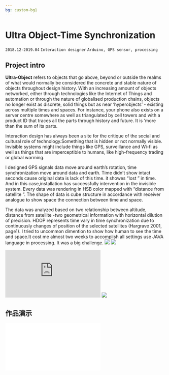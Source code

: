 ```yaml
---
bg: custom-bg1
---
```


# Ultra Object-Time Synchronization

`2018.12-2019.04`  `Interaction designer`  `Arduino, GPS sensor, processing`

## Project intro
**Ultra-Object** refers to objects that go above, beyond or outside the realms of what would normally be considered the concrete and stable nature of objects throughout design history. With an increasing amount of objects networked, either through technologies like the Internet of Things and automation or through the nature of globalised production chains, objects no longer exist as discrete, solid things but as near ‘hyperobjects’ - existing across multiple times and spaces. For instance, your phone also exists on a server centre somewhere as well as triangulated by cell towers and with a product ID that traces all the parts through history and future. It is ‘more than the sum of its parts.

Interaction design has always been a site for the critique of the social and cultural role of technology.Something that is hidden or not normally visible. Invisible systems might include things like GPS, surveillance and Wi-fi as well as things that are imperceptible to humans, like high-frequency trading or global warming.

I designed GPS signals data move around earth’s rotation, time synchronization move around data and earth. Time didn’t show intact seconds cause original data is lack of this time. it showes “lost ” in time. And in this case,installation has successfully intervention in the invisible system.   Every data was rendering in HSB color mapped with “distance from satellite ”. The shape of data is cube structure in accordance with receiver analogue to show space the connection between time and space.

The data was analyzed based on two relationship between altitude, distance from satellite -two geometrical information with horizontal dilution of precision. HDOP represents time vary in time synchronization due to continuously changes of position of the selected satellites (Hargrave 2001, page1). I tried to uncommon dimention to show how human to see the time and space.It cost me almost two weeks to accomplish all settings use JAVA language in processing. It was a big challenge.
<Image src="/time/time_01.png" className="my-6 rounded-lg" />
<Image src="/time/time_02.png" className="my-6 rounded-lg" />
<iframe width={1064} height={600} src="https://www.youtube.com/embed/LjvhH6-iUxM?si=mtN_ByvJKj6ZCMpo" title="YouTube video player" frameborder="0" allow="accelerometer; autoplay; clipboard-write; encrypted-media; gyroscope; picture-in-picture; web-share" referrerpolicy="strict-origin-when-cross-origin" allowfullscreen></iframe>
<Image src="/time/time_03.png" className="my-6 rounded-lg" />


## 作品演示
<iframe src='//player.bilibili.com/player.html?bvid=BV1rM4y15711&cid=388082822&p=1&share_source=copy_web' width={1064} height={600} scrolling='no' border='0' frameborder='no' framespacing='0' allowfullscreen='true'></iframe>
